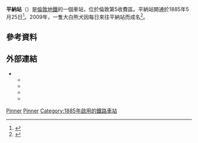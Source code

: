 {{expand|time=2016-02-29T16:07:02+00:00}}
{{Infobox London station
|symbol=underground
| name = 平納<br />Pinner  
| image_name =Pinner tube station.jpg
| caption    = 車站入口
| latitude   = 51.5928
| longitude  = -0.3806
| railcode   = ZPI 
| manager    = [[倫敦地鐵|倫敦地鐵]] 
| fare_zone  = 5 
| locale     = [[平納|平納]] 
| borough    = [[哈羅區|哈羅區]] 
| events1    = 開通<ref name="metrofacts">{{cite web|url=http://www.tfl.gov.uk/tfl/corporate/modesoftransport/tube/linefacts/?line=metropolitan |title=Metropolitan line facts |publisher=Transport for London |archiveurl=https://web.archive.org/web/20070502153301/http://www.tfl.gov.uk/tfl/corporate/modesoftransport/tube/linefacts/?line=metropolitan |archivedate=2007-05-02 |deadurl=no }}</ref>
| years1     = 1885
| platforms  = 2 
<!--| tubeexits04 = {{increase}} 1.79
| tubeexits05 = {{increase}} 1.854
| tubeexits06 = {{increase}} 2.293
| tubeexits07 = {{decrease}} 2.253 
| tubeexits08 = {{increase}} 2.31
| tubeexits09 = {{decrease}} 2.26 -->
| access = yes 
| access_note = <ref>{{citation step free tube map}}</ref>
}}
'''平納站'''（{{lang-en|Pinner tube station}}）是[[倫敦地鐵|倫敦地鐵]]的一個車站，位於倫敦第5收費區。平納站開通於1885年5月25日<ref name="moving">{{cite book | last=Institution Of Civil Engineers | title=Moving People in Tomorrow's World: Proceedings | publisher=Telford | date=December 1987 | pages=39 | url=http://books.google.com/books?id=X6SxsVRk3AUC&pg=PA39&dq=pinner+%22london+underground%22&cd=6#v=onepage&q=&f=false | access-date=2016-02-29 | archive-date=2014-06-27 | archive-url=https://web.archive.org/web/20140627022558/http://books.google.com/books?id=X6SxsVRk3AUC&pg=PA39&dq=pinner+%22london+underground%22&cd=6#v=onepage&q=&f=false | dead-url=no }}</ref>。2009年，一隻大白熊犬因每日來往平納站而成名<ref name="dailymail_1159644">{{cite web|url=http://www.dailymail.co.uk/news/article-1159644/Next-stop-Barking-The-giant-dog-thats-hit-Londons-underground.html |title=Next stop Barking: The giant dog that's become a big hit on London's underground |date=5 March 2009 |publisher=Daily Mail |archiveurl=https://web.archive.org/web/20090306224957/http://www.dailymail.co.uk/news/article-1159644/Next-stop-Barking-The-giant-dog-thats-hit-Londons-underground.html |archivedate=2009-03-06 |deadurl=no }}</ref>。

==參考資料==
{{reflist}}
==外部連結==
{{commons category|Pinner tube station}}
* {{cite web|url=http://www.ltmcollection.org/photos/ |publisher=London Transport Museum |title=Photographic Archive |archiveurl=https://web.archive.org/web/20080318210033/http://www.ltmcollection.org/photos/ |archivedate=2008-03-18 |deadurl=no }}
** {{ltmcollection|bu/i00006bu.jpg|The first train to arrive at Pinner in 1885}}
** {{ltmcollection|58/9868258.jpg|Pinner station ticket hall, circa 1930}}
** {{ltmcollection|ku/i00002ku.jpg|Northbound platform, July 1955}}
** {{ltmcollection|tu/i00006tu.jpg|Construction of the passenger subway to Cecil Park, January 1960}}

{{倫敦地鐵大都會線}}

[[Category:大都會線車站|Pinner]]
[[Category:哈羅區鐵路車站|Pinner]]
[[Category:1885年啟用的鐵路車站|Category:1885年啟用的鐵路車站]]